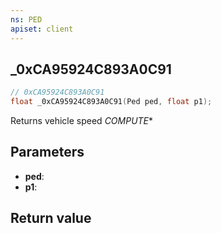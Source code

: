 ```yaml
---
ns: PED
apiset: client
---
```

## _0xCA95924C893A0C91

```c
// 0xCA95924C893A0C91
float _0xCA95924C893A0C91(Ped ped, float p1);
```

Returns vehicle speed
_COMPUTE_*

## Parameters
* **ped**:
* **p1**:

## Return value